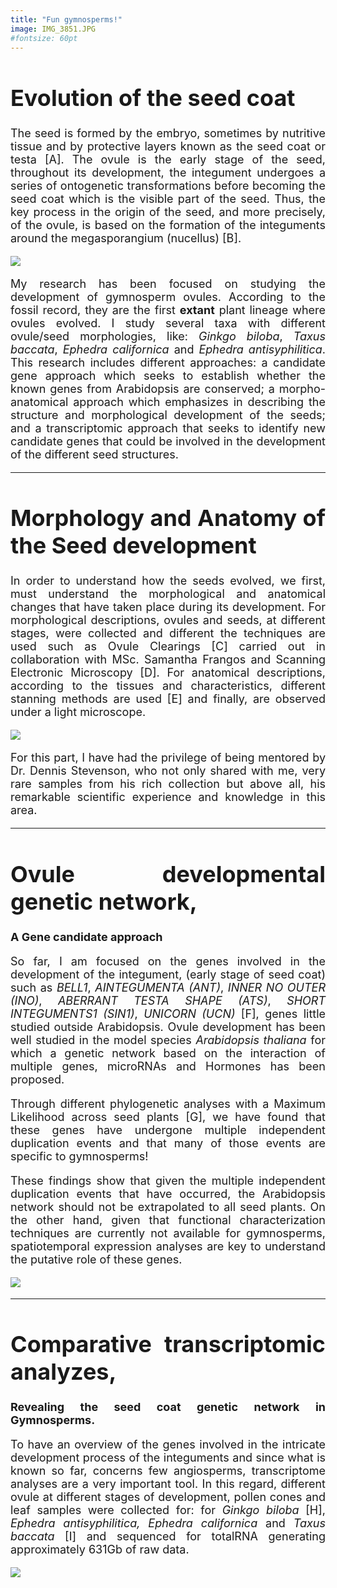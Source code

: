 ```yaml
---
title: "Fun gymnosperms!"
image: IMG_3851.JPG
#fontsize: 60pt
---
```


<div style="text-align: justify">

::: {style="font-size: large;"}
# Evolution of the seed coat
The seed is formed by the embryo, sometimes by nutritive tissue and by protective layers known as the seed coat or testa \[A\]. The ovule is the early stage of the seed, throughout its development, the integument undergoes a series of ontogenetic transformations before becoming the seed coat which is the visible part of the seed. Thus, the key process in the origin of the seed, and more precisely, of the ovule, is based on the formation of the integuments around the megasporangium (nucellus) \[B\].

![](FigureOvule-seed.jpeg){fig-align="center"}

My research has been focused on studying the development of gymnosperm ovules. According to the fossil record, they are the first **extant** plant lineage where ovules evolved. I study several taxa with different ovule/seed morphologies, like: <i>Ginkgo biloba</i>, <i>Taxus baccata</i>, <i>Ephedra californica</i> and <i>Ephedra antisyphilitica</i>. This research includes different approaches: a candidate gene approach which seeks to establish whether the known genes from Arabidopsis are conserved; a morpho-anatomical approach which emphasizes in describing the structure and morphological development of the seeds; and a transcriptomic approach that seeks to identify new candidate genes that could be involved in the development of the different seed structures.

------------------------------------------------------------------------

# Morphology and Anatomy of the Seed development

In order to understand how the seeds evolved, we first, must understand the morphological and anatomical changes that have taken place during its development. For morphological descriptions, ovules and seeds, at different stages, were collected and different the techniques are used such as Ovule Clearings \[C\] carried out in collaboration with MSc. Samantha Frangos and Scanning Electronic Microscopy \[D\]. For anatomical descriptions, according to the tissues and characteristics, different stanning methods are used \[E\] and finally, are observed under a light microscope.

![](Fig2.jpeg){fig-align="center"}

For this part, I have had the privilege of being mentored by Dr. Dennis Stevenson, who not only shared with me, very rare samples from his rich collection but above all, his remarkable scientific experience and knowledge in this area.

------------------------------------------------------------------------

# Ovule developmental genetic network,

**A Gene candidate approach**

So far, I am focused on the genes involved in the development of the integument, (early stage of seed coat) such as *BELL1*, *AINTEGUMENTA (ANT)*, *INNER NO OUTER (INO)*, *ABERRANT TESTA SHAPE (ATS)*, *SHORT INTEGUMENTS1* *(SIN1)*, *UNICORN (UCN)* \[F\], genes little studied outside Arabidopsis. Ovule development has been well studied in the model species *Arabidopsis thaliana* for which a genetic network based on the interaction of multiple genes, microRNAs and Hormones has been proposed.

Through different phylogenetic analyses with a Maximum Likelihood across seed plants \[G\], we have found that these genes have undergone multiple independent duplication events and that many of those events are specific to gymnosperms!

These findings show that given the multiple independent duplication events that have occurred, the Arabidopsis network should not be extrapolated to all seed plants. On the other hand, given that functional characterization techniques are currently not available for gymnosperms, spatiotemporal expression analyses are key to understand the putative role of these genes.

![](Fig3.jpeg){fig-align="center"}

------------------------------------------------------------------------

# Comparative transcriptomic analyzes,

**Revealing the seed coat genetic network in Gymnosperms.**

To have an overview of the genes involved in the intricate development process of the integuments and since what is known so far, concerns few angiosperms, transcriptome analyses are a very important tool. In this regard, different ovule at different stages of development, pollen cones and leaf samples were collected for: for *Ginkgo biloba* \[H\], *Ephedra antisyphilitica, Ephedra californica* and *Taxus baccata* \[I\] and sequenced for totalRNA generating approximately 631Gb of raw data.
:::

![](Fig4.jpeg){fig-align="center"}
